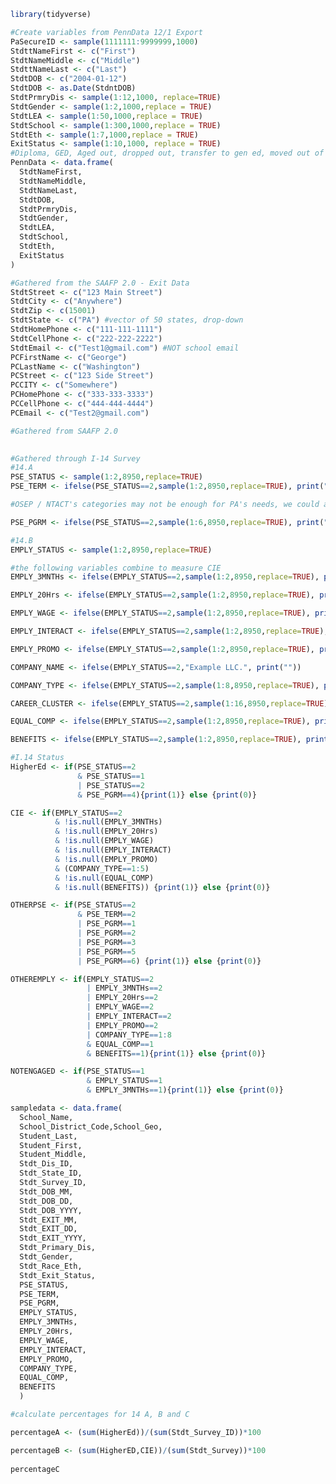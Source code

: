 ```r
library(tidyverse)

#Create variables from PennData 12/1 Export
PaSecureID <- sample(1111111:9999999,1000)
StdttNameFirst <- c("First")
StdtNameMiddle <- c("Middle")
StdttNameLast <- c("Last")
StdtDOB <- c("2004-01-12")
StdtDOB <- as.Date(StdntDOB)
StdtPrmryDis <- sample(1:12,1000, replace=TRUE)
StdtGender <- sample(1:2,1000,replace = TRUE)
StdtLEA <- sample(1:50,1000,replace = TRUE)
StdtSchool <- sample(1:300,1000,replace = TRUE)
StdtEth <- sample(1:7,1000,replace = TRUE)
ExitStatus <- sample(1:10,1000, replace = TRUE)
#Diploma, GED, Aged out, dropped out, transfer to gen ed, moved out of state - continuing, died, moved within state - continuing (1:9,99 becomes 1:10)
PennData <- data.frame(
  StdtNameFirst,
  StdtNameMiddle,
  StdtNameLast,
  StdtDOB,
  StdtPrmryDis,
  StdtGender,
  StdtLEA,
  StdtSchool,
  StdtEth,
  ExitStatus
)

```

```r
#Gathered from the SAAFP 2.0 - Exit Data
StdtStreet <- c("123 Main Street")
StdtCity <- c("Anywhere")
StdtZip <- c(15001)
StdtState <- c("PA") #vector of 50 states, drop-down
StdtHomePhone <- c("111-111-1111")
StdtCellPhone <- c("222-222-2222")
StdtEmail <- c("Test1@gmail.com") #NOT school email
PCFirstName <- c("George")
PCLastName <- c("Washington")
PCStreet <- c("123 Side Street")
PCCITY <- c("Somewhere")
PCHomePhone <- c("333-333-3333")
PCCellPhone <- c("444-444-4444")
PCEmail <- c("Test2@gmail.com")

#Gathered from SAAFP 2.0

  
#Gathered through I-14 Survey
#14.A
PSE_STATUS <- sample(1:2,8950,replace=TRUE)
PSE_TERM <- ifelse(PSE_STATUS==2,sample(1:2,8950,replace=TRUE), print(""))

#OSEP / NTACT's categories may not be enough for PA's needs, we could add a 6th option for certificate programs (e.g., bootcamps, ect.) or more as needed.

PSE_PGRM <- ifelse(PSE_STATUS==2,sample(1:6,8950,replace=TRUE), print(""))

#14.B
EMPLY_STATUS <- sample(1:2,8950,replace=TRUE)

#the following variables combine to measure CIE
EMPLY_3MNTHs <- ifelse(EMPLY_STATUS==2,sample(1:2,8950,replace=TRUE), print(""))

EMPLY_20Hrs <- ifelse(EMPLY_STATUS==2,sample(1:2,8950,replace=TRUE), print (""))

EMPLY_WAGE <- ifelse(EMPLY_STATUS==2,sample(1:2,8950,replace=TRUE), print(""))

EMPLY_INTERACT <- ifelse(EMPLY_STATUS==2,sample(1:2,8950,replace=TRUE), print(""))

EMPLY_PROMO <- ifelse(EMPLY_STATUS==2,sample(1:2,8950,replace=TRUE), print(""))

COMPANY_NAME <- ifelse(EMPLY_STATUS==2,"Example LLC.", print(""))

COMPANY_TYPE <- ifelse(EMPLY_STATUS==2,sample(1:8,8950,replace=TRUE), print(""))

CAREER_CLUSTER <- ifelse(EMPLY_STATUS==2,sample(1:16,8950,replace=TRUE), print(""))

EQUAL_COMP <- ifelse(EMPLY_STATUS==2,sample(1:2,8950,replace=TRUE), print(""))

BENEFITS <- ifelse(EMPLY_STATUS==2,sample(1:2,8950,replace=TRUE), print(""))

#I.14 Status
HigherEd <- if(PSE_STATUS==2 
               & PSE_STATUS==1
               | PSE_STATUS==2
               & PSE_PGRM==4){print(1)} else {print(0)}

CIE <- if(EMPLY_STATUS==2
          & !is.null(EMPLY_3MNTHs) 
          & !is.null(EMPLY_20Hrs) 
          & !is.null(EMPLY_WAGE) 
          & !is.null(EMPLY_INTERACT) 
          & !is.null(EMPLY_PROMO) 
          & (COMPANY_TYPE==1:5)
          & !is.null(EQUAL_COMP)
          & !is.null(BENEFITS)) {print(1)} else {print(0)}

OTHERPSE <- if(PSE_STATUS==2 
               & PSE_TERM==2 
               | PSE_PGRM==1
               | PSE_PGRM==2
               | PSE_PGRM==3
               | PSE_PGRM==5
               | PSE_PGRM==6) {print(1)} else {print(0)}

OTHEREMPLY <- if(EMPLY_STATUS==2
                 | EMPLY_3MNTHs==2
                 | EMPLY_20Hrs==2
                 | EMPLY_WAGE==2
                 | EMPLY_INTERACT==2
                 | EMPLY_PROMO==2
                 | COMPANY_TYPE==1:8
                 & EQUAL_COMP==1
                 & BENEFITS==1){print(1)} else {print(0)}

NOTENGAGED <- if(PSE_STATUS==1
                 & EMPLY_STATUS==1
                 & EMPLY_3MNTHs==1){print(1)} else {print(0)}

sampledata <- data.frame(
  School_Name,
  School_District_Code,School_Geo,
  Student_Last,
  Student_First,
  Student_Middle,
  Stdt_Dis_ID,
  Stdt_State_ID,
  Stdt_Survey_ID,
  Stdt_DOB_MM,
  Stdt_DOB_DD,
  Stdt_DOB_YYYY,
  Stdt_EXIT_MM,
  Stdt_EXIT_DD,
  Stdt_EXIT_YYYY,
  Stdt_Primary_Dis,
  Stdt_Gender,
  Stdt_Race_Eth,
  Stdt_Exit_Status,
  PSE_STATUS,
  PSE_TERM,
  PSE_PGRM,
  EMPLY_STATUS,
  EMPLY_3MNTHs,
  EMPLY_20Hrs,
  EMPLY_WAGE,
  EMPLY_INTERACT,
  EMPLY_PROMO,
  COMPANY_TYPE,
  EQUAL_COMP,
  BENEFITS
  )

#calculate percentages for 14 A, B and C

percentageA <- (sum(HigherEd))/(sum(Stdt_Survey_ID))*100

percentageB <- (sum(HigherED,CIE))/(sum(Stdt_Survey))*100
                
percentageC



```

